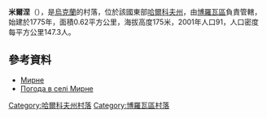 {{coord|49|21|16|N|37|27|52|E|scale:100000_region:UA|display=title}}

'''米爾涅'''（{{lang-uk|Мирне}}），是[[烏克蘭|烏克蘭]]的村落，位於該國東部[[哈爾科夫州|哈爾科夫州]]，由[[博羅瓦區|博羅瓦區]]負責管轄，始建於1775年，面積0.62平方公里，海拔高度175米，2001年人口91，人口密度每平方公里147.3人。

==參考資料==
* [http://gska2.rada.gov.ua/pls/z7502/A005?rdat1=09.01.2009&rf7571=32488 Мирне]{{dead link|date=2018年4月 |bot=InternetArchiveBot |fix-attempted=yes }}
* [http://weather.in.ua/ua/har'kovskaja/15724 Погода в селі Мирне] {{Wayback|url=http://weather.in.ua/ua/har%27kovskaja/15724 |date=20160323024801 }}

{{DEFAULTSORT:Мирне}}
[[Category:哈爾科夫州村落|Category:哈爾科夫州村落]]
[[Category:博羅瓦區村落|Category:博羅瓦區村落]]


{{Kharkiv-geo-stub}}